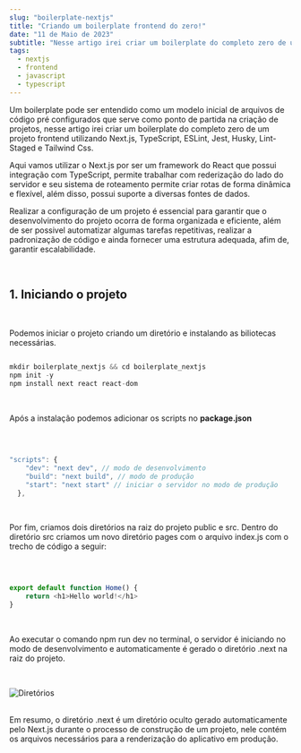 ```yaml
---
slug: "boilerplate-nextjs"
title: "Criando um boilerplate frontend do zero!"
date: "11 de Maio de 2023"
subtitle: "Nesse artigo irei criar um boilerplate do completo zero de um projeto frontend utilizando Next.js, TypeScript, ESLint, Jest, Husky, Lint-Staged e Tailwind Css."
tags:
  - nextjs
  - frontend
  - javascript
  - typescript
---
```


Um boilerplate pode ser entendido como um modelo inicial de arquivos de código pré configurados que serve como ponto de partida na criação de projetos, nesse artigo irei criar um boilerplate do completo zero de um projeto frontend utilizando Next.js, TypeScript, ESLint, Jest, Husky, Lint-Staged e Tailwind Css.

Aqui vamos utilizar o Next.js por ser um framework do React que possui integração com TypeScript, permite trabalhar com rederização do lado do servidor e seu sistema de roteamento permite criar rotas de forma dinâmica e flexível, além disso, possui suporte a diversas fontes de dados.

Realizar a configuração de um projeto é essencial para garantir que o desenvolvimento do projeto ocorra de forma organizada  e eficiente, além de ser possivel automatizar algumas tarefas repetitivas, realizar a padronização de código e ainda fornecer uma estrutura adequada, afim de, garantir escalabilidade.

<br/>

## 1. Iniciando o projeto

<br/>

Podemos iniciar o projeto criando um diretório e instalando as biliotecas necessárias.

```js

mkdir boilerplate_nextjs && cd boilerplate_nextjs
npm init -y
npm install next react react-dom

```

<br/>

Após a instalação podemos adicionar os scripts no **package.json**

<br/>

```js

"scripts": {
    "dev": "next dev", // modo de desenvolvimento
    "build": "next build", // modo de produção
    "start": "next start" // iniciar o servidor no modo de produção
  },

```

<br/>

Por fim, criamos dois diretórios na raiz do projeto public e src. Dentro do diretório src criamos um novo diretório pages com o arquivo index.js com o trecho de código a seguir:

<br/>

```js

export default function Home() {
	return <h1>Hello world!</h1>
}

```

<br/>

Ao executar o comando npm run dev no terminal, o servidor é iniciando no modo de desenvolvimento e automaticamente é gerado o diretório .next na raiz do projeto.

<br/>

![Diretórios](/images/bolierplate-nextjs/directories.png)

<br/>
Em resumo, o diretório .next é um diretório oculto gerado automaticamente pelo Next.js durante o processo de construção de um projeto, nele contém os arquivos necessários para a renderização do aplicativo em produção.

<br/>